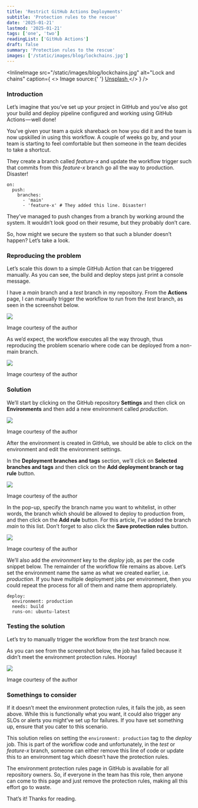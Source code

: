```yaml
---
title: 'Restrict GitHub Actions Deployments'
subtitle: 'Protection rules to the rescue'
date: '2025-01-21'
lastmod: '2025-01-21'
tags: ['one', 'two']
readingList: ['GitHub Actions']
draft: false
summary: 'Protection rules to the rescue'
images: ['/static/images/blog/lockchains.jpg']
---
```


<InlineImage
  src="/static/images/blog/lockchains.jpg"
  alt="Lock and chains"
  caption={
    <>
      Image source:{' '}
      <a href="https://unsplash.com/photos/macro-shot-of-stainless-steel-padlock-pZld9PiPDno">
        Unsplash
      </a>
    </>
  }
/>

### Introduction

Let’s imagine that you’ve set up your project in GitHub and you’ve also got your build and deploy pipeline configured and working using GitHub Actions — well done!

You’ve given your team a quick shareback on how you did it and the team is now upskilled in using this workflow. A couple of weeks go by, and your team is starting to feel comfortable but then someone in the team decides to take a shortcut.

They create a branch called _feature-x_ and update the workflow trigger such that commits from this _feature-x_ branch go all the way to production. Disaster!

```
on:
  push:
    branches:
      - 'main'
      - 'feature-x' # They added this line. Disaster!
```

They’ve managed to push changes from a branch by working around the system. It wouldn’t look good on their resume, but they probably don’t care.

So, how might we secure the system so that such a blunder doesn’t happen? Let’s take a look.

### Reproducing the problem

Let’s scale this down to a simple GitHub Action that can be triggered manually. As you can see, the build and deploy steps just print a console message.

I have a _main_ branch and a _test_ branch in my repository. From the **Actions** page, I can manually trigger the workflow to run from the _test_ branch, as seen in the screenshot below.

![](https://cdn-images-1.medium.com/max/800/1*-yQpVSdXwpy6vukEAFg62g.png)

Image courtesy of the author

As we’d expect, the workflow executes all the way through, thus reproducing the problem scenario where code can be deployed from a non-main branch.

![](https://cdn-images-1.medium.com/max/800/1*iPd8jKL-8yj388kETKKzAg.png)

Image courtesy of the author

### Solution

We’ll start by clicking on the GitHub repository **Settings** and then click on **Environments** and then add a new environment called _production_.

![](https://cdn-images-1.medium.com/max/800/1*XZJI7Wv6iPGuDrmiWWYZtg.png)

Image courtesy of the author

After the environment is created in GitHub, we should be able to click on the environment and edit the environment settings.

In the **Deployment branches and tags** section, we’ll click on **Selected branches and tags** and then click on the **Add deployment branch or tag rule** button.

![](https://cdn-images-1.medium.com/max/800/1*PA2FdXOWdjutxNHLumX0-w.png)

Image courtesy of the author

In the pop-up, specify the branch name you want to whitelist, in other words, the branch which should be allowed to deploy to production from, and then click on the **Add rule** button. For this article, I’ve added the branch _main_ to this list. Don’t forget to also click the **Save protection rules** button.

![](https://cdn-images-1.medium.com/max/800/1*MLFHxNJ4v1rjm5u0Oz1cOA.png)

Image courtesy of the author

We’ll also add the _environment_ key to the _deploy_ job, as per the code snippet below. The remainder of the workflow file remains as above. Let’s set the environment name the same as what we created earlier, i.e. _production_. If you have multiple deployment jobs per environment, then you could repeat the process for all of them and name them appropriately.

```
deploy:
  environment: production
  needs: build
  runs-on: ubuntu-latest
```

### Testing the solution

Let’s try to manually trigger the workflow from the _test_ branch now.

As you can see from the screenshot below, the job has failed because it didn’t meet the environment protection rules. Hooray!

![](https://cdn-images-1.medium.com/max/800/1*7SyHSAMXNDCl83B2_sNHgQ.png)

Image courtesy of the author

### Somethings to consider

If it doesn’t meet the environment protection rules, it fails the job, as seen above. While this is functionally what you want, it could also trigger any SLOs or alerts you might’ve set up for failures. If you have set something up, ensure that you cater to this scenario.

This solution relies on setting the `environment: production` tag to the _deploy_ job. This is part of the workflow code and unfortunately, in the _test_ or _feature-x_ branch, someone can either remove this line of code or update this to an environment tag which doesn’t have the protection rules.

The environment protection rules page in GitHub is available for all repository owners. So, if everyone in the team has this role, then anyone can come to this page and just remove the protection rules, making all this effort go to waste.

That’s it! Thanks for reading.
